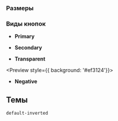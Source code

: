 



### Размеры

<Preview>
    <Container>
        <Row>
            <Col>
                <IconButton view='primary' size='xxs' icon={StarMIcon} style={{ border: '1px solid rgba(0,0,0,0.1) '}} />
            </Col>
            <Col>
                <IconButton view='primary' size='xs' icon={StarMIcon} style={{ border: '1px solid rgba(0,0,0,0.1) '}} />
            </Col>
            <Col>
                <IconButton view='primary' size='s' icon={StarMIcon} style={{ border: '1px solid rgba(0,0,0,0.1) '}} />
            </Col>
        </Row>
    </Container>
</Preview>

### Виды кнопок

- <b>Primary</b>

<Preview>
    <Container>
        <Row>
            <Col>
                <IconButton view='primary' icon={StarMIcon} />
            </Col>
            <Col>
                <IconButton view='primary' icon={BankAlfaXxlBlackIcon} />
            </Col>
        </Row>
    </Container>
</Preview>

- <b>Secondary</b>

<Preview>
    <Container>
        <Row>
            <Col>
                <IconButton view='secondary' icon={StarMIcon} />
            </Col>
            <Col>
                <IconButton view='secondary' icon={BankAlfaXxlBlackIcon} />
            </Col>
        </Row>
    </Container>
</Preview>

- <b>Transparent</b>

<Preview style={{ background: '#ef3124'}}>
    <Container>
        <Row>
            <Col>
                <IconButton view='transparent' icon={StarMIcon} />
            </Col>
            <Col>
                <IconButton view='transparent' icon={BankAlfaXxlBlackIcon} />
            </Col>
        </Row>
    </Container>
</Preview>

- <b>Negative</b>

<Preview>
    <Container>
        <Row>
            <Col>
                <IconButton view='negative' icon={StarMIcon} />
            </Col>
            <Col>
                <IconButton view='negative' icon={BankAlfaXxlBlackIcon} />
            </Col>
        </Row>
    </Container>
</Preview>

<Props of={IconButton} />

## Темы

`default-inverted`

<div data-theme='default-inverted' style={{padding: '24px', borderRadius: '4px', backgroundColor: '#0b1f35'}}>
    <Container>
        <Row>
            <Col>
                <IconButton view='primary' icon={StarMIcon} />
            </Col>
            <Col>
                <IconButton view='primary' icon={BankAlfaXxlBlackIcon} />
            </Col>
        </Row>
    </Container>
</div>
